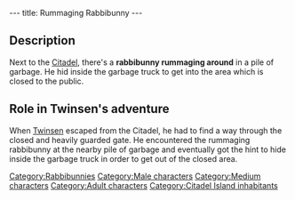 ---
title: Rummaging Rabbibunny
---

{{Character|
Name=Rummaging rabbibunny|
Image=Rummaging_rabbibunny.jpg|
Race=[[Rabbibunny]]|
Gender=Male|
Size=Medium|
Age=Adult}}

{{Quote|
Quote=I rummage around here as there's no one guarding this place. I hide in the truck so that the guards won't see me. You just have to jump into the pile of garbage and be VERY DISCREET about it.|
Character=Rummaging rabbibunny}}

==Description==
Next to the [[Citadel]], there's a '''rabbibunny rummaging around''' in a pile of garbage. He hid inside the garbage truck to get into the area which is closed to the public.

==Role in Twinsen's adventure==
When [[Twinsen]] escaped from the Citadel, he had to find a way through the closed and heavily guarded gate. He encountered the rummaging rabbibunny at the nearby pile of garbage and eventually got the hint to hide inside the garbage truck in order to get out of the closed area.

[[Category:Rabbibunnies]]
[[Category:Male characters]]
[[Category:Medium characters]]
[[Category:Adult characters]]
[[Category:Citadel Island inhabitants]]